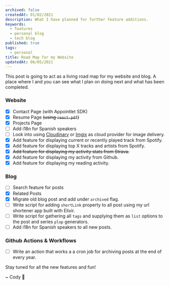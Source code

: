 ```yaml
---
archived: false
createdAt: 01/02/2021
description: What I have planned for further feature additions.
keywords:
  - features
  - personal blog
  - tech blog
published: true
tags:
  - personal
title: Road Map for my Website
updatedAt: 06/05/2021
---
```



This post is going to act as a living road map for my website and blog. A place where I and you can see what I plan on doing next and what has been completed.

### Website

- [x] Contact Page (with Appointlet SDK)
- [x] Resume Page ~~(using `react-pdf`)~~
- [x] Projects Page
- [ ] Add i18n for Spanish speakers
- [ ] Look into using [Cloudinary](https://cloudinary.com/) or [Imgix](https://www.imgix.com/) as cloud provider for image delivery.
- [x] Add feature for displaying current or recently played track from Spotify.
- [x] Add feature for displaying top X tracks and artists from Spotify.
- [x] ~~Add feature for displaying my activity stats from Strava.~~
- [x] Add feature for displaying my activity from Github.
- [x] Add feature for displaying my reading activity.

### Blog

- [ ] Search feature for posts
- [x] Related Posts
- [x] Migrate old blog post and add under `archived` flag.
- [ ] Write script for adding `shortLink` property to all post using my url shortener app built with Elixir.
- [ ] Write script for gathering all `tags` and supplying them as `list` options to the post and series `plop` generators.
- [ ] Add i18n for Spanish speakers to all new posts.

### Github Actions & Workflows

- [ ] Write an action that works a a cron job for archiving posts at the end of every year.

Stay tuned for all the new features and fun!

<Signature>~ Cody 🚀</Signature>
